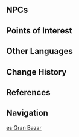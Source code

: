 {{Location Infobox
|image        = <gallery>
Grand Bazaar.png|In-game
Point of Interest Grand Bazaar Map Location.png|Map
</gallery>
|type         = Point of Interest
|region       = Sumeru
|subregion    = Dharma Forest
|area         = Avidya Forest
|subarea      = Sumeru City
}}
{{Location Intro|description=<p>It is known as a lively, artistic space, filled with merchants selling handmade products.<ref>{{Ref/VO|Traveler|About the Grand Bazaar}}</ref> The people of the Grand Bazaar are mostly ordinary people who seek a steady life.<ref>{{Ref/NPC|Kamal}}</ref></p><!--

--><p>There are three entrances to the Grand Bazaar from Sumeru City.</p>}}

==NPCs==
{{column|2|
* [[Afshin]] - Traveling Merchant
* [[Azra]] - Mercenary, Corps of Thirty
* [[Bhabha]] - Rich Businessman
* [[Farhad]] - Porter
* [[Hushang]] - Toy Seller
* [[Kourosh]] - Juggler
* [[Kumari]]
* [[Jut]] - Spice Merchant
* [[Najia]] - Props Engineer
* [[Sahar]] - Mercenary, Corps of Thirty
* [[Sheikh Zubayr]] - Manager of the Zubayr Theater
* [[Shevirme]] - Stall Vendor
* [[Sulaykha]] - Blanket Shop Owner
* [[Swoof]]
* [[Taher]] - Mercenary, Corps of Thirty
* [[Yusuf]]
* [[Zohreh]] - Researcher
}}

==Points of Interest==
{{Locations by Category Table
|titles = Zubayr Theater¦
|1 = 
|type = Points of Interest
|header = in the [[Grand Bazaar]]
}}

==Other Languages==
{{Other Languages
|en      = Grand Bazaar
|zhs     = 大巴扎
|zhs_rm  = Dà-bāzhā
|zht     = 大巴扎
|zht_rm  = Dà-bāzhā
|ja      = グランドバザール
|ja_rm   = Gurando Bazaaru
|ko      = 바자르
|ko_rm   = Bajareu
|es      = Gran Bazar
|fr      = Grand bazar
|ru      = Большой базар
|th      = Grand Bazaar
|vi      = Đại Khu Bazaar
|de      = Großer Basar
|id      = Grand Bazaar
|pt      = Grande Bazar
|tr      = Kapalı Çarşı
|it      = Gran Bazaar
}}

==Change History==
{{Change History|3.0}}

==References==
{{Reflist}}

==Navigation==
{{PoI Navbox|Sumeru}}

[[es:Gran Bazar]]